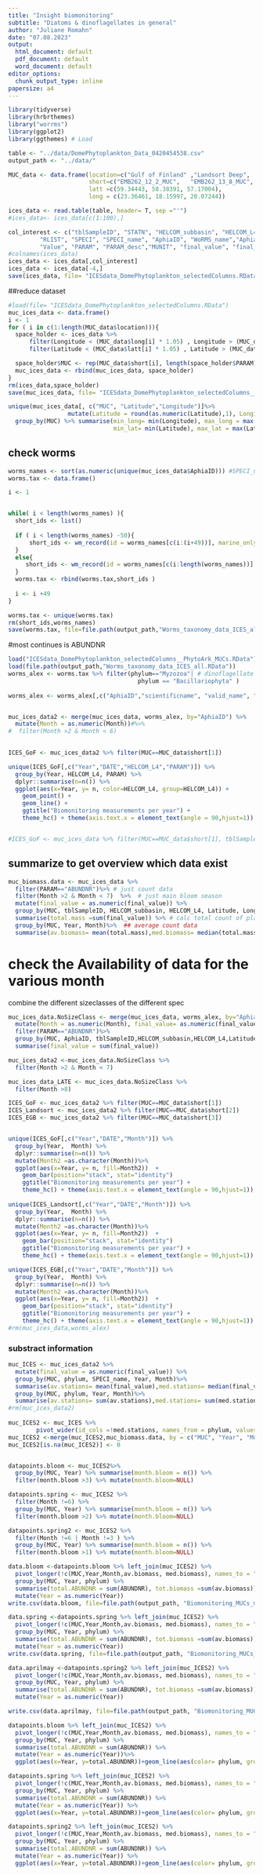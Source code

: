 ```yaml
---
title: "Insight biomonitoring"
subtitle: "Diatoms & dinoflagellates in general"
author: "Juliane Romahn"
date: "07.08.2023"
output:
  html_document: default
  pdf_document: default
  word_document: default
editor_options:
  chunk_output_type: inline
papersize: a4
---
```


```r
library(tidyverse)
library(hrbrthemes)
library("worrms")
library(ggplot2)
library(ggthemes) # Load
```


```r
table <- "../data/DomePhytoplankton_Data_0420454538.csv"
output_path <- "../data/"

MUC_data <- data.frame(location=c("Gulf of Finland"	,"Landsort Deep",	"Eastern Gotland Basin"),
                       short=c("EMB262_12_2_MUC",	"EMB262_13_8_MUC",	"EMB262_6_28_MUC"	),
                       latt =c(59.34443, 58.38391, 57.17004),
                       long = c(23.36461, 18.15997, 20.07244))
```

```r

ices_data <- read.table(table, header= T, sep ="'")
#ices_data<- ices_data[c(1:100),]

col_interest <- c("tblSampleID", "STATN", "HELCOM_subbasin", "HELCOM_L4", "Latitude", "Longitude", "MNDEP", "MXDEP", "MYEAR", "DATE", "Year", "Month", "Day",
         "RLIST", "SPECI", "SPECI_name", "AphiaID", "WoRMS_name","AphiaID_accepted","WoRMS_accepted_name", "SIZCL", "SIZRF", "TRPHY", "STAGE",
         "Value", "PARAM", "PARAM_desc","MUNIT", "final_value", "final_value_unit" )
#colnames(ices_data)
ices_data <- ices_data[,col_interest]
ices_data <- ices_data[-4,]
save(ices_data, file= "ICESdata_DomePhytoplankton_selectedColumns.RData")
```

##reduce dataset
```r
#load(file= "ICESdata_DomePhytoplankton_selectedColumns.RData")
muc_ices_data <- data.frame()
i <- 1
for ( i in c(1:length(MUC_data$location))){
  space_holder <- ices_data %>% 
      filter(Longitude < (MUC_data$long[i] * 1.05) , Longitude > (MUC_data$long[i] * 0.95)) %>%
      filter(Latitude < (MUC_data$latt[i] * 1.05) , Latitude > (MUC_data$latt[i] * 0.95))

  space_holder$MUC <- rep(MUC_data$short[i], length(space_holder$PARAM) )
  muc_ices_data <- rbind(muc_ices_data, space_holder)
}
rm(ices_data,space_holder)
save(muc_ices_data, file= "ICESdata_DomePhytoplankton_selectedColumns__PhytoArk_MUCs.RData")

unique(muc_ices_data[, c("MUC", "Latitude","Longitude")]%>% 
                 mutate(Latitude = round(as.numeric(Latitude),1), Longitude = round(as.numeric(Longitude), 1)))%>%
  group_by(MUC) %>% summarise(min_long= min(Longitude), max_long = max(Longitude),
                              min_lat= min(Latitude), max_lat = max(Latitude),)

```


## check worms 
```r
worms_names <- sort(as.numeric(unique(muc_ices_data$AphiaID))) #SPECI_name
worms.tax <- data.frame()

i <- 1


while( i < length(worms_names) ){
  short_ids <- list()
  
  if ( i < length(worms_names) -50){
      short_ids <- wm_record(id = worms_names[c(i:(i+49))], marine_only =F)
  }
  else{
     short_ids <- wm_record(id = worms_names[c(i:length(worms_names))], marine_only =F)
  }
  worms.tax <- rbind(worms.tax,short_ids )
  
  i <- i +49
}

worms.tax <- unique(worms.tax)
rm(short_ids,worms_names)
save(worms.tax, file=file.path(output_path,"Worms_taxonomy_data_ICES_all.RData"))


```

#most continues is ABUNDNR
```r
load("ICESdata_DomePhytoplankton_selectedColumns__PhytoArk_MUCs.RData")
load(file.path(output_path,"Worms_taxonomy_data_ICES_all.RData"))
worms_alex <- worms.tax %>% filter(phylum=="Myzozoa"| # dinoflagellate
                                     phylum == "Bacillariophyta" ) 
                        
worms_alex <- worms_alex[,c("AphiaID","scientificname", "valid_name", "phylum","genus")]


muc_ices_data2 <- merge(muc_ices_data, worms_alex, by="AphiaID") %>%
  mutate(Month = as.numeric(Month))#%>%
#  filter(Month >2 & Month < 6) 
  

ICES_GoF <- muc_ices_data2 %>% filter(MUC==MUC_data$short[1]) 

unique(ICES_GoF[,c("Year","DATE","HELCOM_L4","PARAM")]) %>% 
  group_by(Year, HELCOM_L4, PARAM) %>%
  dplyr::summarise(n=n()) %>%
  ggplot(aes(x=Year, y= n, color=HELCOM_L4, group=HELCOM_L4)) +
    geom_point() +
    geom_line() +
    ggtitle("Biomonitoring measurements per year") +
    theme_hc() + theme(axis.text.x = element_text(angle = 90,hjust=1)) + facet_wrap(~PARAM)


#ICES_GoF <- muc_ices_data %>% filter(MUC==MUC_data$short[1], tblSampleID== "1114860") %>% filter(PARAM=="ABUNDNR")
```
## summarize to get overview which data exist
```r
muc_biomass.data <- muc_ices_data %>% 
  filter(PARAM=="ABUNDNR")%>% # just count data
  filter(Month >2 & Month < 7)  %>%  # just main bloom season
  mutate(final_value = as.numeric(final_value)) %>%
  group_by(MUC, tblSampleID, HELCOM_subbasin, HELCOM_L4, Latitude, Longitude, Year, Month, Day) %>% # keep this parameters
  summarise(total.mass =sum(final_value)) %>% # calc total count of plankton 
  group_by(MUC, Year, Month)%>%  ## average count data
  summarise(av.biomass= mean(total.mass),med.biomass= median(total.mass))
```


# check the Availability of data for the various month
combine the different sizeclasses of the different spec
```r
muc_ices_data.NoSizeClass <- merge(muc_ices_data, worms_alex, by="AphiaID") %>%
  mutate(Month = as.numeric(Month), final_value= as.numeric(final_value))%>%
  filter(PARAM=="ABUNDNR")%>%
  group_by(MUC, AphiaID, tblSampleID,HELCOM_subbasin,HELCOM_L4,Latitude, Longitude ,DATE, Year,Month ,Day, phylum, SPECI_name,WoRMS_name, AphiaID_accepted,genus,WoRMS_accepted_name)%>%
  summarise(final_value = sum(final_value))

muc_ices_data2 <-muc_ices_data.NoSizeClass %>%
  filter(Month >2 & Month < 7) 

muc_ices_data_LATE <- muc_ices_data.NoSizeClass %>%
  filter(Month >8) 

ICES_GoF <- muc_ices_data2 %>% filter(MUC==MUC_data$short[1])
ICES_Landsort <- muc_ices_data2 %>% filter(MUC==MUC_data$short[2])
ICES_EGB <- muc_ices_data2 %>% filter(MUC==MUC_data$short[3])


unique(ICES_GoF[,c("Year","DATE","Month")]) %>% 
  group_by(Year,  Month) %>%
  dplyr::summarise(n=n()) %>%
  mutate(Month2 =as.character(Month))%>%
  ggplot(aes(x=Year, y= n, fill=Month2))  + 
    geom_bar(position="stack", stat="identity")
    ggtitle("Biomonitoring measurements per year") +
    theme_hc() + theme(axis.text.x = element_text(angle = 90,hjust=1)) 
    
unique(ICES_Landsort[,c("Year","DATE","Month")]) %>% 
  group_by(Year,  Month) %>%
  dplyr::summarise(n=n()) %>%
  mutate(Month2 =as.character(Month))%>%
  ggplot(aes(x=Year, y= n, fill=Month2))  + 
    geom_bar(position="stack", stat="identity")
    ggtitle("Biomonitoring measurements per year") +
    theme_hc() + theme(axis.text.x = element_text(angle = 90,hjust=1)) 

unique(ICES_EGB[,c("Year","DATE","Month")]) %>% 
  group_by(Year,  Month) %>%
  dplyr::summarise(n=n()) %>%
  mutate(Month2 =as.character(Month))%>%
  ggplot(aes(x=Year, y= n, fill=Month2))  + 
    geom_bar(position="stack", stat="identity")
    ggtitle("Biomonitoring measurements per year") +
    theme_hc() + theme(axis.text.x = element_text(angle = 90,hjust=1)) 
#rm(muc_ices_data,worms_alex)
```

### substract information

```r

muc_ICES <- muc_ices_data2 %>% 
  mutate(final_value = as.numeric(final_value)) %>%
  group_by(MUC, phylum, SPECI_name, Year, Month)%>% 
  summarise(av.stations= mean(final_value),med.stations= median(final_value))%>%
  group_by(MUC, phylum, Year, Month)%>% 
  summarise(av.stations= sum(av.stations),med.stations= sum(med.stations))
#rm(muc_ices_data2)
  
muc_ICES2 <- muc_ICES %>%
        pivot_wider(id_cols =!med.stations, names_from = phylum, values_from = av.stations, values_fill = 0) 
muc_ICES2 <-merge(muc_ICES2,muc_biomass.data, by = c("MUC", "Year", "Month"), all =T)
muc_ICES2[is.na(muc_ICES2)] <- 0


datapoints.bloom <- muc_ICES2%>% 
  group_by(MUC, Year) %>% summarise(month.bloom = n()) %>% 
  filter(month.bloom >3) %>% mutate(month.bloom=NULL)

datapoints.spring <- muc_ICES2 %>% 
  filter(Month !=6) %>% 
  group_by(MUC, Year) %>% summarise(month.bloom = n()) %>% 
  filter(month.bloom >2) %>% mutate(month.bloom=NULL)

datapoints.spring2 <- muc_ICES2 %>% 
  filter(Month !=6 | Month !=3 ) %>% 
  group_by(MUC, Year) %>% summarise(month.bloom = n()) %>% 
  filter(month.bloom >1) %>% mutate(month.bloom=NULL)


```
```r
data.bloom <-datapoints.bloom %>% left_join(muc_ICES2) %>%
  pivot_longer(!c(MUC,Year,Month,av.biomass, med.biomass), names_to = "phylum", values_to = "ABUNDNR") %>% 
  group_by(MUC, Year, phylum) %>% 
  summarise(total.ABUNDNR = sum(ABUNDNR), tot.biomass =sum(av.biomass)) %>%
  mutate(Year = as.numeric(Year)) 
write.csv(data.bloom, file=file.path(output_path, "Biomonitoring_MUCs_march-to-june__dino-dia__JR.csv"), row.names = F)

data.spring <-datapoints.spring %>% left_join(muc_ICES2) %>%
  pivot_longer(!c(MUC,Year,Month,av.biomass, med.biomass), names_to = "phylum", values_to = "ABUNDNR") %>% 
  group_by(MUC, Year, phylum) %>% 
  summarise(total.ABUNDNR = sum(ABUNDNR), tot.biomass =sum(av.biomass)) %>%
  mutate(Year = as.numeric(Year)) 
write.csv(data.spring, file=file.path(output_path, "Biomonitoring_MUCs_march-to-may__dino-dia__JR.csv"), row.names = F)

data.aprilmay <-datapoints.spring2 %>% left_join(muc_ICES2) %>%
  pivot_longer(!c(MUC,Year,Month,av.biomass, med.biomass), names_to = "phylum", values_to = "ABUNDNR") %>% 
  group_by(MUC, Year, phylum) %>% 
  summarise(total.ABUNDNR = sum(ABUNDNR), tot.biomass =sum(av.biomass)) %>%
  mutate(Year = as.numeric(Year)) 

write.csv(data.aprilmay, file=file.path(output_path, "Biomonitoring_MUCs_april-may__dino-dia__JR.csv"), row.names = F)
```


```r
datapoints.bloom %>% left_join(muc_ICES2) %>%
  pivot_longer(!c(MUC,Year,Month,av.biomass, med.biomass), names_to = "phylum", values_to = "ABUNDNR") %>% 
  group_by(MUC, Year, phylum) %>% 
  summarise(total.ABUNDNR = sum(ABUNDNR)) %>%
  mutate(Year = as.numeric(Year))%>%
  ggplot(aes(x=Year, y=total.ABUNDNR))+geom_line(aes(color= phylum, group =phylum)) +facet_grid(MUC~., scales= "free")

datapoints.spring %>% left_join(muc_ICES2) %>%
  pivot_longer(!c(MUC,Year,Month,av.biomass, med.biomass), names_to = "phylum", values_to = "ABUNDNR") %>% 
  group_by(MUC, Year, phylum) %>% 
  summarise(total.ABUNDNR = sum(ABUNDNR)) %>%
  mutate(Year = as.numeric(Year)) %>%
  ggplot(aes(x=Year, y=total.ABUNDNR))+geom_line(aes(color= phylum, group =phylum)) +facet_grid(MUC~., scales= "free")

datapoints.spring2 %>% left_join(muc_ICES2) %>%
  pivot_longer(!c(MUC,Year,Month,av.biomass, med.biomass), names_to = "phylum", values_to = "ABUNDNR") %>% 
  group_by(MUC, Year, phylum) %>% 
  summarise(total.ABUNDNR = sum(ABUNDNR)) %>%
  mutate(Year = as.numeric(Year)) %>%
  ggplot(aes(x=Year, y=total.ABUNDNR))+geom_line(aes(color= phylum, group =phylum)) +facet_grid(MUC~., scales= "free")

```
